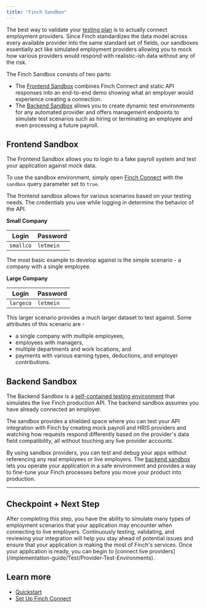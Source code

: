 ```yaml
---
title: "Finch Sandbox"
---
```


The best way to validate your [testing plan](/implementation-guide/Test/Testing-Plan) is to actually connect employment providers. Since Finch standardizes the data model across every available provider into the same standard set of fields, our sandboxes essentially act like simulated employment providers allowing you to mock how various providers would respond with realistic-ish data without any of the risk.

The Finch Sandbox consists of two parts: 
- The [Frontend Sandbox](#frontend-sandbox) combines Finch Connect and static API responses into an end-to-end demo showing what an employer would experience creating a connection. 
- The [Backend Sandbox](#backend-sandbox) allows you to create dynamic test environments for any automated provider and offers management endpoints to simulate test scenarios such as hiring or terminating an employee and even processing a future payroll.

## Frontend Sandbox

The Frontend Sandbox allows you to login to a fake payroll system and test your application against mock data.

To use the sandbox environment, simply open [Finch Connect](/implementation-guide/Connect/Set-Up-Finch-Connect) with the `sandbox` query parameter set to `true`.

The frontend sandbox allows for various scenarios based on your testing needs. The credentials you use while logging in determine the behavior of the API.

**Small Company**

Login             | Password
---------------------|-------------
 `smallco`           | `letmein` 

The most basic example to develop against is the simple scenario - a company with a single employee.

**Large Company**

Login              | Password
----------------------|-------------
 `largeco`            | `letmein` 

This larger scenario provides a much larger dataset to test against. Some attributes of this scenario are -
* a single company with multiple employees,
* employees with managers,
* multiple departments and work locations, and
* payments with various earning types, deductions, and employer contributions.


## Backend Sandbox

The Backend Sandbox is a [self-contained testing environment](https://sandbox.tryfinch.com) that simulates the live Finch production API. The backend sandbox assumes you have already connected an employer.

The sandbox provides a shielded space where you can test your API integration with Finch by creating mock payroll and HRIS providers and watching how requests respond differently based on the provider's data field compatibility, all without touching any live provider accounts. 

By using sandbox providers, you can test and debug your apps without referencing any real employees or live employers. The [backend sandbox](https://sandbox.tryfinch.com) lets you operate your application in a safe environment and provides a way to fine-tune your Finch processes before you move your product into production.

---

## Checkpoint + Next Step
<Check>
 After completing this step, you have the ability to simulate many types of employment scenarios that your application may encounter when connecting to live employers. Continuously testing, validating, and reviewing your integration will help you stay ahead of potential issues and ensure that your application is making the most of Finch's services. Once your application is ready, you can begin to [connect live providers](/implementation-guide/Test/Provider-Test-Environments). 
</Check>

## Learn more
- [Quickstart](/how-finch-works/quickstart)
- [Set Up Finch Connect](/implementation-guide/Connect/Set-Up-Finch-Connect)
